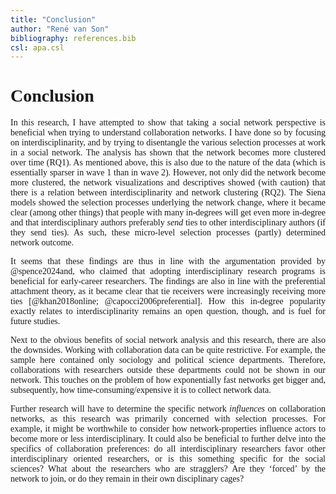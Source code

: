 ```yaml
---
title: "Conclusion"
author: "René van Son"
bibliography: references.bib
csl: apa.csl
---
```


```{=html}
<style>
body {
text-align: justify;
font-family: Times;
}
</style>
```
# Conclusion

In this research, I have attempted to show that taking a social network perspective is beneficial when trying to understand collaboration networks. I have done so by focusing on interdisciplinarity, and by trying to disentangle the various selection processes at work in a social network. The analysis has shown that the network becomes more clustered over time (RQ1). As mentioned above, this is also due to the nature of the data (which is essentially sparser in wave 1 than in wave 2). However, not only did the network become more clustered, the network visualizations and descriptives showed (with caution) that there is a relation between interdisciplinarity and network clustering (RQ2). The Siena models showed the selection processes underlying the network change, where it became clear (among other things) that people with many in-degrees will get even more in-degree and that interdisciplinary authors preferably *send* ties to other interdisciplinary authors (if they send ties). As such, these micro-level selection processes (partly) determined network outcome.

It seems that these findings are thus in line with the argumentation provided by @spence2024and, who claimed that adopting interdisciplinary research programs is beneficial for early-career researchers. The findings are also in line with the preferential attachment theory, as it became clear that tie receivers were increasingly receiving more ties [@khan2018online; @capocci2006preferential]. How this in-degree popularity exactly relates to interdisciplinarity remains an open question, though, and is fuel for future studies.

Next to the obvious benefits of social network analysis and this research, there are also the downsides. Working with collaboration data can be quite restrictive. For example, the sample here contained only sociology and political science departments. Therefore, collaborations with researchers outside these departments could not be shown in our network. This touches on the problem of how exponentially fast networks get bigger and, subsequently, how time-consuming/expensive it is to collect network data.

Further research will have to determine the specific network *influences* on collaboration networks, as this research was primarily concerned with selection processes. For example, it might be worthwhile to consider how network-properties influence actors to become more or less interdisciplinary. It could also be beneficial to further delve into the specifics of collaboration preferences: do all interdisciplinary researchers favor other interdisciplinary oriented researchers, or is this something specific for the social sciences? What about the researchers who are stragglers? Are they 'forced' by the network to join, or do they remain in their own disciplinary cages?
